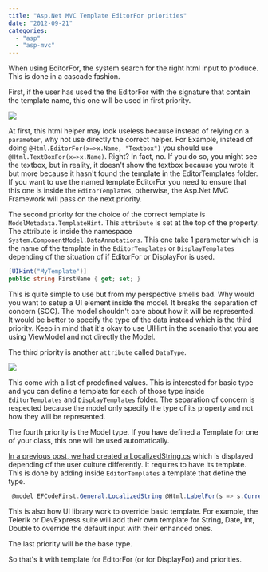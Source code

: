 ```yaml
---
title: "Asp.Net MVC Template EditorFor priorities"
date: "2012-09-21"
categories: 
  - "asp"
  - "asp-mvc"
---
```


When using EditorFor, the system search for the right html input to produce. This is done in a cascade fashion.

First, if the user has used the the EditorFor with the signature that contain the template name, this one will be used in first priority.

![](images/EditorForSignatureWithTemplateName-400x91.png)

At first, this html helper may look useless because instead of relying on a `parameter`, why not use directly the correct helper. For Example, instead of doing `@Html.EditorFor(x=>x.Name, "Textbox")` you should use `@Html.TextBoxFor(x=>x.Name)`. Right? In fact, no. If you do so, you might see the textbox, but in reality, it doesn't show the textbox because you wrote it but more because it hasn't found the template in the EditorTemplates folder. If you want to use the named template EditorFor you need to ensure that this one is inside the `EditorTemplates`, otherwise, the Asp.Net MVC Framework will pass on the next priority.

The second priority for the choice of the correct template is `ModelMetadata.TemplateHint`. This `attribute` is set at the top of the property. The attribute is inside the namespace `System.ComponentModel.DataAnnotations`. This one take 1 parameter which is the name of the template in the `EditorTemplates` or `DisplayTemplates` depending of the situation of if EditorFor or DisplayFor is used. 

```csharp
[UIHint("MyTemplate")] 
public string FirstName { get; set; } 
``` 

This is quite simple to use but from my perspective smells bad. Why would you want to setup a UI element inside the model. It breaks the separation of concern (SOC). The model shouldn't care about how it will be represented. It would be better to specify the type of the data instead which is the third priority. Keep in mind that it's okay to use UIHint in the scenario that you are using ViewModel and not directly the Model.

The third priority is another `attribute` called `DataType`.

![](images/datatypeattributeenum.png)

This come with a list of predefined values. This is interested for basic type and you can define a template for each of those type inside `EditorTemplates` and `DisplayTemplates` folder. The separation of concern is respected because the model only specify the type of its property and not how they will be represented.

The fourth priority is the Model type. If you have defined a Template for one of your class, this one will be used automatically.

[In a previous post, we had created a LocalizedString.cs](./how-to-have-localized-string-with-mvc-and-entity-framework) which is displayed depending of the user culture differently. It requires to have its template. This is done by adding inside `EditorTemplates` a template that define the type.


```csharp
 @model EFCodeFirst.General.LocalizedString @Html.LabelFor(s => s.Current) 
```

This is also how UI library work to override basic template. For example, the Telerik or DevExpress suite will add their own template for String, Date, Int, Double to override the default input with their enhanced ones.

The last priority will be the base type.

So that's it with template for EditorFor (or for DisplayFor) and priorities.
